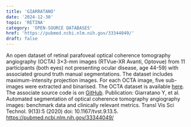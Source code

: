 ```yaml
---
title: 'GIARRATANO'
date: '2024-12-30'
topic: 'RETINA'
category: 'OPEN-SOURCE DATABASES'
href: 'https://pubmed.ncbi.nlm.nih.gov/33344049/'
draft: false
---
```


An open dataset of <span class="font-bold">retinal parafoveal optical coherence tomography angiography</span> (OCTA) 3×3-mm images (RTVue-XR Avanti, Optovue) from 11 participants (both eyes) not presenting ocular disease, age 44-59) with associated ground truth manual segmentations. The dataset includes maximum-intensity projection images. For each OCTA image, five sub-images were extracted and binarised. The OCTA dataset is available <a href="https://doi.org/10.7488/ds/2729">here</a>. The associate source code is on <a href="https://github.com/giaylenia/OCTA_segm_study">GitHub</a>. <span class="font-bold">Publication</span>: Giarratano Y, et al. Automated segmentation of optical coherence tomography angiography images: benchmark data and clinically relevant metrics. Transl Vis Sci Technol. 9(13):5 (2020) doi: 10.1167/tvst.9.13.5. <a href="https://pubmed.ncbi.nlm.nih.gov/33344049/">https://pubmed.ncbi.nlm.nih.gov/33344049/</a>
